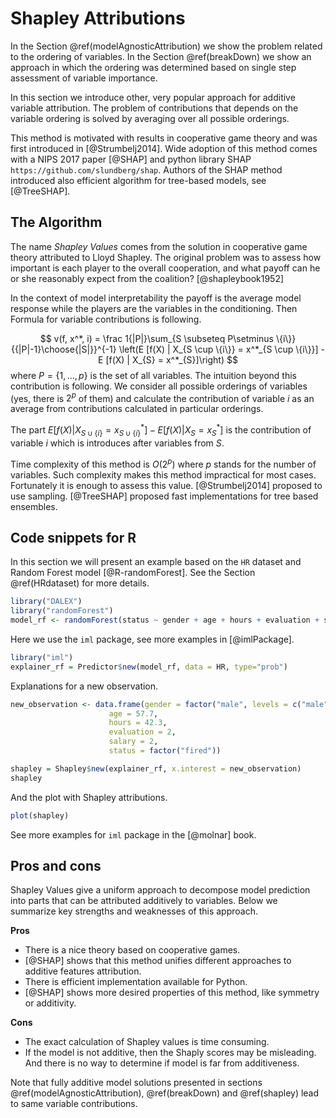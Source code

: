 # Shapley Attributions {#shapley}

In the Section \@ref(modelAgnosticAttribution) we show the problem related to the ordering of variables. In the Section \@ref(breakDown) we show an approach in which the ordering was determined based on single step assessment of variable importance.

In this section we introduce other, very popular approach for additive variable attribution. The problem of contributions that depends on the variable ordering is solved by averaging over all possible orderings.

This method is motivated with results in cooperative game theory and was first introduced in [@Strumbelj2014]. Wide adoption of this method comes with a NIPS 2017 paper [@SHAP] and python library SHAP `https://github.com/slundberg/shap`. Authors of the SHAP method introduced also efficient algorithm for tree-based models, see [@TreeSHAP].


## The Algorithm

The name *Shapley Values* comes from the solution in cooperative game theory attributed to Lloyd Shapley. The original problem was to assess how important is each player to the overall cooperation, and what payoff can he or she reasonably expect from the coalition? [@shapleybook1952]

In the context of model interpretability the payoff is the average model response while the players are the variables in the conditioning. Then Formula for variable contributions is following.


$$
v(f, x^*, i) = \frac 1{|P|}\sum_{S \subseteq P\setminus \{i\}}  {{|P|-1}\choose{|S|}}^{-1} \left(E [f(X) | X_{S \cup \{i\}} = x^*_{S \cup \{i\}}] - E [f(X) | X_{S} = x^*_{S}]\right)
$$
where $P = \{1, \ldots, p\}$ is the set of all variables.
The intuition beyond this contribution is following. We consider all possible orderings of variables (yes, there is $2^p$ of them) and calculate the contribution of variable $i$ as an average from contributions calculated in particular orderings.

The part $E[f(X) | X_{S \cup \{i\}} = x^*_{S \cup \{i\}}] - E [f(X) | X_{S} = x^*_{S}]$ is the contribution of variable $i$ which is introduces after variables from $S$.

Time complexity of this method is $O(2^p)$ where $p$ stands for the number of variables. Such complexity makes this method impractical for most cases. Fortunately it is enough to assess this value. [@Strumbelj2014] proposed to use sampling. [@TreeSHAP] proposed fast implementations for tree based ensembles.

## Code snippets for R

In this section we will present an example based on the `HR` dataset and Random Forest model [@R-randomForest]. See the Section \@ref(HRdataset) for more details.

```r
library("DALEX")
library("randomForest")
model_rf <- randomForest(status ~ gender + age + hours + evaluation + salary, data = HR)
```

Here we use the `iml` package, see more examples in [@imlPackage].


```r
library("iml")
explainer_rf = Predictor$new(model_rf, data = HR, type="prob")
```

Explanations for a new observation.

```r
new_observation <- data.frame(gender = factor("male", levels = c("male", "female")),
                      age = 57.7,
                      hours = 42.3,
                      evaluation = 2,
                      salary = 2,
                      status = factor("fired"))

shapley = Shapley$new(explainer_rf, x.interest = new_observation)
shapley
```

And the plot with Shapley attributions.

```r
plot(shapley)
```

See more examples for `iml` package in the [@molnar] book.

## Pros and cons

Shapley Values give a uniform approach to decompose model prediction into parts that can be attributed additively to variables. Below we summarize key strengths and weaknesses of this approach. 

**Pros**

- There is a nice theory based on cooperative games.
- [@SHAP] shows that this method unifies different approaches to additive features attribution.
- There is efficient implementation available for Python.
- [@SHAP] shows more desired properties of this method, like symmetry or additivity.

**Cons**

- The exact calculation of Shapley values is time consuming.
- If the model is not additive, then the Shaply scores may be misleading. And there is no way to determine if model is far from additiveness.

Note that fully additive model solutions presented in sections \@ref(modelAgnosticAttribution), \@ref(breakDown) and \@ref(shapley) lead to same variable contributions.


